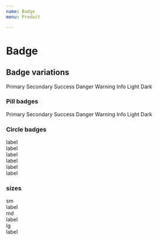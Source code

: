 ```yaml
---
name: Badge
menu: Product

---
```


# Badge

## Badge variations

<Playground>
<span class="badge badge-primary">Primary</span>
<span class="badge badge-secondary">Secondary</span>
<span class="badge badge-success">Success</span>
<span class="badge badge-danger">Danger</span>
<span class="badge badge-warning">Warning</span>
<span class="badge badge-info">Info</span>
<span class="badge badge-light">Light</span>
<span class="badge badge-dark">Dark</span>
</Playground>

### Pill badges

<Playground>
<span class="badge badge-pill badge-primary">Primary</span>
<span class="badge badge-pill badge-secondary">Secondary</span>
<span class="badge badge-pill badge-success">Success</span>
<span class="badge badge-pill badge-danger">Danger</span>
<span class="badge badge-pill badge-warning">Warning</span>
<span class="badge badge-pill badge-info">Info</span>
<span class="badge badge-pill badge-light">Light</span>
<span class="badge badge-pill badge-dark">Dark</span>
</Playground>

### Circle badges

<Playground>
<div class="badge-circle-wrapper">
  <span class="badge-circle badge-success"></span>
  <span class="badge-label">label</span>
</div>
<div class="badge-circle-wrapper">
  <span class="badge-circle badge-danger"></span>
  <span class="badge-label">label</span>
</div>
<div class="badge-circle-wrapper">
  <span class="badge-circle badge-warning"></span>
  <span class="badge-label">label</span>
</div>
<div class="badge-circle-wrapper">
  <span class="badge-circle badge-primary"></span>
  <span class="badge-label">label</span>
</div>
<div class="badge-circle-wrapper">
  <span class="badge-circle badge-secondary"></span>
  <span class="badge-label">label</span>
</div>
<div class="badge-circle-wrapper">
  <span class="badge-circle badge-light"></span>
  <span class="badge-label">label</span>
</div>
</Playground>

### sizes
<div class="d-flex align-items-center">

  <div class="pr-4">
  sm
  <div class="badge-circle-wrapper">
    <span class="badge-circle badge-circle-sm badge-success"></span>
    <span class="badge-label">label</span>
  </div>
  </div>

<div class="pr-4">
  md
  <div class="badge-circle-wrapper">
    <span class="badge-circle badge-circle-md badge-success"></span>
    <span class="badge-label">label</span>
  </div>
</div>

  <div class="pr-4">
    lg
    <div class="badge-circle-wrapper">
      <span class="badge-circle badge-circle-lg badge-success"></span>
      <span class="badge-label">label</span>
    </div>
  </div>

</div>
